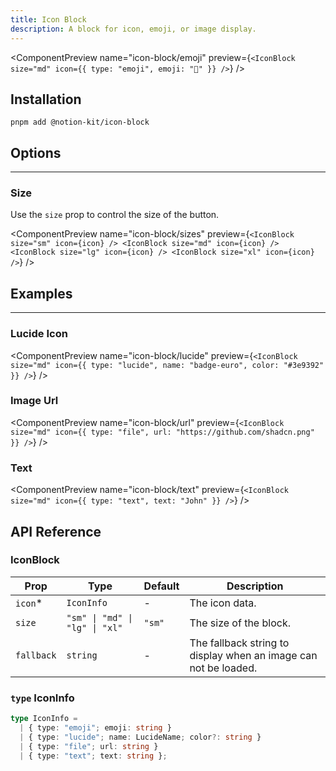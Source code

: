 ```yaml
---
title: Icon Block
description: A block for icon, emoji, or image display.
---
```


<ComponentPreview
  name="icon-block/emoji"
  preview={`<IconBlock size="md" icon={{ type: "emoji", emoji: "🚀" }} />`}
/>

## Installation

```package-install
pnpm add @notion-kit/icon-block
```

## Options

---

### Size

Use the `size` prop to control the size of the button.

<ComponentPreview
  name="icon-block/sizes"
  preview={`<IconBlock size="sm" icon={icon} />
  <IconBlock size="md" icon={icon} />
  <IconBlock size="lg" icon={icon} />
  <IconBlock size="xl" icon={icon} />`}
/>

## Examples

---

### Lucide Icon

<ComponentPreview
  name="icon-block/lucide"
  preview={`<IconBlock
    size="md"
    icon={{ type: "lucide", name: "badge-euro", color: "#3e9392" }}
  />`}
/>

### Image Url

<ComponentPreview
  name="icon-block/url"
  preview={`<IconBlock
    size="md"
    icon={{ type: "file", url: "https://github.com/shadcn.png" }}
  />`}
/>

### Text

<ComponentPreview
  name="icon-block/text"
  preview={`<IconBlock size="md" icon={{ type: "text", text: "John" }} />`}
/>

## API Reference

### IconBlock

| Prop       | Type                           | Default | Description                                                     |
| ---------- | ------------------------------ | ------- | --------------------------------------------------------------- |
| `icon`\*   | `IconInfo`                     | -       | The icon data.                                                  |
| `size`     | `"sm" \| "md" \| "lg" \| "xl"` | `"sm"`  | The size of the block.                                          |
| `fallback` | `string`                       | -       | The fallback string to display when an image can not be loaded. |

### `type` IconInfo

```ts
type IconInfo =
  | { type: "emoji"; emoji: string }
  | { type: "lucide"; name: LucideName; color?: string }
  | { type: "file"; url: string }
  | { type: "text"; text: string };
```
